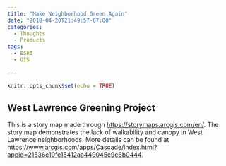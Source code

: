 ```yaml
---
title: "Make Neighborhood Green Again"
date: "2018-04-20T21:49:57-07:00"
categories:
  - Thoughts
  - Products
tags:
  - ESRI
  - GIS
  
---
```


```r
knitr::opts_chunk$set(echo = TRUE)
```

## West Lawrence Greening Project

This is a story map made through <https://storymaps.arcgis.com/en/>. The story map demonstrates the lack of walkability and canopy in West Lawrence neighborhoods. More details can be found at <https://www.arcgis.com/apps/Cascade/index.html?appid=21536c10fe15412aa449045c9c6b0444>.

